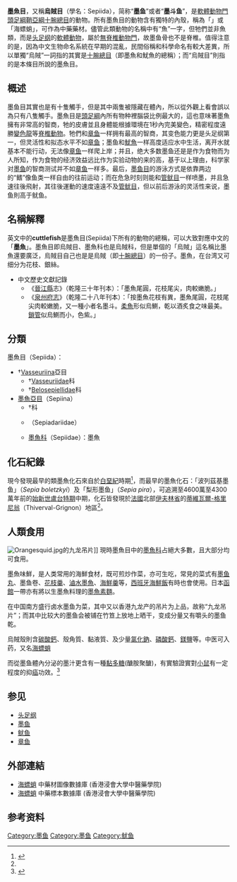 {{about|烏賊目的正式生物學名稱|單獨“[[烏賊|烏賊]]”一詞的正式生物學名稱|十腕總目|墨魚目下屬的分類及中文語境下食用墨魚|墨魚科|在身体尖部有两瓣肉鳍的可食用[[头足纲|头足纲]]|魷魚|}}
{{Automatic taxobox
|name=墨魚目
|taxon=Sepiida
|authority={{tsl|en|Karl Alfred von Zittel|Zittel}}, 1895
|fossil_range={{Geological range| earliest = Late Jurassic|46|0|ref =<ref name="sepiida1">{{Cite journal|title=2016 in molluscan paleontology|url=https://en.wikipedia.org/w/index.php?title=2016_in_molluscan_paleontology&oldid=844721352|date=2018-06-06|journal=Wikipedia|language=en}}</ref>}}
|image=HPIM1795.JPG
|subdivision_ranks=[[亚目|亚目]]和[[科|科]]
|subdivision=*†亚目 [[Vasseuriina|Vasseuriina]]
**†[[Vasseuriidae|Vasseuriidae]]
**†[[Belosepiellidae|Belosepiellidae]]
*[[墨鱼亚目|墨鱼亚目]] Sepiina
**†[[贝罗墨鱼科|贝罗墨鱼科]] {{tsl|en|Belosaepiidae}}
**{{Link-en|後魚墨魚科|Sepiadariidae}}（Sepiadariidae）
**科 Sepiolidae
**[[墨魚|墨魚科]](Sepiidae)|synonyms=*Sepioida (Genbank 異名)<ref name="synonym">{{Cite web|url=http://eol.org/pages/2328/names/synonyms|title=Cuttlefish - Sepiida - Synonyms - Encyclopedia of Life|accessdate=2018-07-18|work=Encyclopedia of Life|language=en|archive-date=2018-07-18|archive-url=https://web.archive.org/web/20180718114633/http://eol.org/pages/2328/names/synonyms|dead-url=no}}</ref>
*Sepioidea<ref name="synonym" />}}{{wikispecies|Sepiida}}

'''墨魚目'''，又稱'''烏賊目'''（學名：Sepiida），简称“'''墨鱼'''”或者“'''墨斗鱼'''”，是[[软体动物门|軟體動物門]][[头足纲|頭足綱]][[鞘亞綱|鞘亞綱]][[十腕總目|十腕總目]]的動物。所有墨魚目的動物含有獨特的內殼，稱為「{{Le|墨魚骨|cuttlebone}}」或「海螵蛸」，可作為中藥藥材。儘管此類動物的名稱中有“魚”一字，但牠們並非魚類，而是[[头足纲|头足纲]]的[[軟體動物|軟體動物]]，屬於[[無脊椎動物門|無脊椎動物門]]，故墨鱼骨也不是脊椎。值得注意的是，因為中文生物命名系統在早期的混亂，民間俗稱和科學命名有較大差異，所以單獨“烏賊”一詞指的其實是[[十腕總目|十腕總目]]（即墨魚和魷魚的總稱）；而“烏賊目”則指的是本條目所說的墨魚目。

==概述==
墨鱼目其實也是有十隻觸手，但是其中兩隻被隱藏在體內，所以從外觀上看會誤以為只有八隻觸手。墨魚目是[[頭足綱|頭足綱]]內所有物种裡腦袋比例最大的，這也意味著墨魚擁有非常高的智商，牠的皮膚並且身體能根據環境在1秒內完美變色，精密程度遠勝[[變色龍|變色龍]]等[[脊椎動物|脊椎動物]]。牠們和[[章鱼|章鱼]]一样拥有最高的智商，其变色能力更是头足纲第一，但灵活性和拟态水平不如[[章鱼|章鱼]]；墨鱼和[[魷魚|魷魚]]一样高度适应水中生活，离开水就基本不能行动，无法像[[章鱼|章鱼]]一样爬上岸；并且，绝大多数墨鱼还是是作为食物而为人所知，作为食物的经济效益远比作为实验动物的来的高，基于以上理由，科学家对[[墨鱼|墨鱼]]的智商测试并不如[[章鱼|章鱼]]一样多。最后，[[墨鱼目|墨鱼目]]的游泳方式是依靠两边的“鳍”像鱼类一样自由的往前运动；而在危急时刻则能和[[管鱿目|管鱿目]]一样喷墨，并且急速往後飛射，其往後運動的速度遠遠不及[[管鱿目|管鱿目]]，但以前后游泳的灵活性来说，墨鱼則高于鱿鱼。

== 名稱解釋 ==
英文中的'''cuttlefish'''是墨魚目(Sepiida)下所有的動物的總稱，可以大致對應中文的「'''墨魚'''」。墨魚目即烏賊目、墨魚科也是烏賊科，但是單個的「烏賊」這名稱比墨魚還要廣泛，烏賊目自己也是是烏賊（即[[十腕總目|十腕總目]]）的一份子。墨魚，在台湾又可细分为花枝、銀絲。
*中文歷史文獻記錄
**《[[晉江縣|晉江縣]]志》（乾隆三十年刊本）：「墨魚尾圓，花枝尾尖，肉較嫩脆。」
**《[[泉州府志|泉州府志]]》（乾隆二十八年刊本）：「按墨魚花枝有異，墨魚尾圓，花枝尾尖肉較嫩脆，又一種小者名墨斗。[[魷魚|柔魚]]形似烏鰂，乾以酒炙食之味最美。[[鎖管|鎖管]]似烏鰂而小，色紫。」

== 分類 ==
墨魚目（Sepiida）：
* †[[Vasseuriina|Vasseuriina]]亞目
** †[[Vasseuriidae|Vasseuriidae]]科
** †[[Belosepiellidae|Belosepiellidae]]科
*[[墨魚亞目|墨魚亞目]]（Sepiina）
**†{{tsl|en|Belosaepiidae}}科
**{{Link-en|後魚墨魚科|Sepiadariidae}}（Sepiadariidae）
**[[墨魚科|墨魚科]]（Sepiidae）：墨魚

== 化石紀錄 ==
現今發現最早的類墨魚化石來自於[[白垩纪|白堊紀]]時期<ref>{{Cite journal|title=On some remains of a Sepia-like cuttle-fish from the Cretaceous rocks of the South Saskatchewan.|author=Whiteaves, J.F.|url=|journal=The Canadian Record of Science|issue=8|doi=|others=|year=1897|volume=7|page=459–462|pmid=}}</ref>，而最早的墨魚化石：「波列茲基墨鱼」（''Sepia boletzkyi''）及「梨形墨鱼」（''Sepia pira''），可追溯至4600萬至4300萬年前的[[始新世|始新世]][[卢台特期|盧台特期]]中期，化石皆發現於[[法國|法國]]北部[[伊夫林省|伊夫林省]]的[[蒂維瓦爾-格里尼翁|蒂維瓦爾-格里尼翁]]（Thiverval-Grignon）地區<ref name="sepiida1" />。

== 人類食用 ==
[[File:Orangesquid.jpg|thumb]]的九龙吊片]]
現時墨魚目中的[[墨魚科|墨魚科]]占絕大多數，且大部分均可食用。

墨魚味鮮，是人类常用的海鮮食材，既可煎炒作菜，亦可生吃，常見的菜式有[[墨鱼丸|墨鱼丸]]、墨鱼卷、[[花枝羹|花枝羹]]、[[滷水墨魚|滷水墨魚]]、[[海鮮羹|海鮮羹]]等，[[西班牙海鮮飯|西班牙海鮮飯]]有時也會使用。日本[[函館|函館]]一帶亦有將以生墨魚料理的[[墨魚素麵|墨魚素麵]]。

在中国南方盛行卤水墨鱼为菜，其中又以香港九龙产的吊片为上品，故称“九龙吊片”；而其中比较大的墨鱼会被铺在竹笪上放地上晒干，变成分量又有嚼头的墨鱼乾。

烏賊殼則含[[碳酸鈣|碳酸鈣]]、殼角質、黏液質、及少量[[氯化鈉|氯化鈉]]、[[磷酸鈣|磷酸鈣]]、[[鎂|鎂]][[鹽|鹽]]等。中医可入药，又名[[海螵蛸|海螵蛸]]

而從墨鱼體內分泌的墨汁更含有一種[[黏多糖|黏多糖]](醣胺聚醣)，有實驗證實對[[小鼠|小鼠]]有一定程度的抑[[癌|癌]]功效。<ref>{{Cite web |url=http://www.meishichina.com/Health/Food/200806/39502.html |title=美食天下：墨魚的營養價值與做法 |access-date=2009-02-10 |archive-date=2019-05-23 |archive-url=https://web.archive.org/web/20190523195028/https://www.meishichina.com/Health/Food/200806/39502.html |dead-url=no }}</ref>

==参见==
*[[头足纲|头足纲]]
*[[墨鱼|墨鱼]]
*[[鱿鱼|鱿鱼]]
*[[章鱼|章鱼]]

==外部連結==
*[https://sys01.lib.hkbu.edu.hk/cmed/mmid/detail.php?pid=B00378 海螵蛸] 中藥材圖像數據庫  (香港浸會大學中醫藥學院) {{zh}}{{en}} 
* [https://libproject.hkbu.edu.hk/was40/outline?page=1&channelid=44273&searchword=%E6%B5%B7%E8%9E%B5%E8%9B%B8&sortfield=   海螵蛸] {{Wayback|url=https://libproject.hkbu.edu.hk/was40/outline?page=1&channelid=44273&searchword=%E6%B5%B7%E8%9E%B5%E8%9B%B8&sortfield= |date=20210624201237 }} 中藥標本數據庫 (香港浸會大學中醫藥學院) {{zh-hant}}{{en}}

==参考资料==
<references />
{{Taxonbar|from=Q184479}}

[[Category:墨鱼|Category:墨鱼]]
[[Category:墨鱼|Category:墨鱼]]
[[Category:鱿鱼|Category:鱿鱼]]